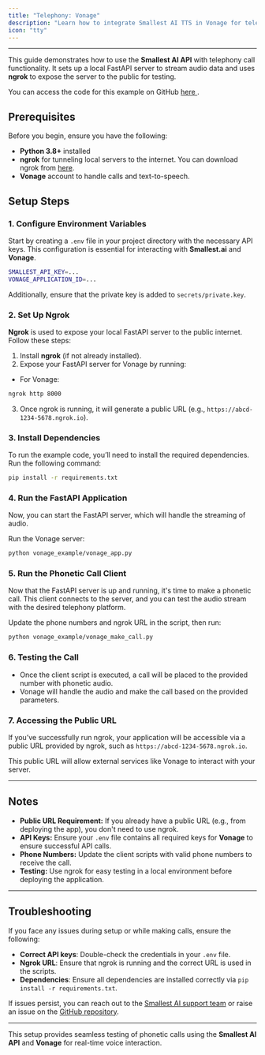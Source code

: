 ```yaml
---
title: "Telephony: Vonage"
description: "Learn how to integrate Smallest AI TTS in Vonage for telephony solutions."
icon: "tty"
---
```


---

This guide demonstrates how to use the **Smallest AI API** with telephony call functionality. It sets up a local FastAPI server to stream audio data and uses **ngrok** to expose the server to the public for testing.    

You can access the code for this example on GitHub [here <Icon icon="arrow-up-right-from-square" iconType="solid" />](https://github.com/smallest-inc/waves-examples/tree/main/lightning/telephone_example/vonage_example).


## Prerequisites

Before you begin, ensure you have the following:

- **Python 3.8+** installed
- **ngrok** for tunneling local servers to the internet. You can download ngrok from [here](https://ngrok.com/download).
- **Vonage** account to handle calls and text-to-speech.

## Setup Steps

### 1. Configure Environment Variables

Start by creating a `.env` file in your project directory with the necessary API keys. This configuration is essential for interacting with **Smallest.ai** and **Vonage**.

```bash
SMALLEST_API_KEY=...
VONAGE_APPLICATION_ID=...
```

Additionally, ensure that the private key is added to `secrets/private.key`.

### 2. Set Up Ngrok

**Ngrok** is used to expose your local FastAPI server to the public internet. Follow these steps:

1. Install **ngrok** (if not already installed).
2. Expose your FastAPI server for Vonage by running:

- For Vonage:
```bash
ngrok http 8000
```

3. Once ngrok is running, it will generate a public URL (e.g., `https://abcd-1234-5678.ngrok.io`).

### 3. Install Dependencies

To run the example code, you’ll need to install the required dependencies. Run the following command:

```bash
pip install -r requirements.txt
```

### 4. Run the FastAPI Application

Now, you can start the FastAPI server, which will handle the streaming of audio.

Run the Vonage server:

```bash
python vonage_example/vonage_app.py
```

### 5. Run the Phonetic Call Client

Now that the FastAPI server is up and running, it's time to make a phonetic call. This client connects to the server, and you can test the audio stream with the desired telephony platform.

Update the phone numbers and ngrok URL in the script, then run:

```bash
python vonage_example/vonage_make_call.py
```

### 6. Testing the Call

- Once the client script is executed, a call will be placed to the provided number with phonetic audio.
- Vonage will handle the audio and make the call based on the provided parameters.
  
### 7. Accessing the Public URL

If you’ve successfully run ngrok, your application will be accessible via a public URL provided by ngrok, such as `https://abcd-1234-5678.ngrok.io`.

This public URL will allow external services like Vonage to interact with your server.

---

## Notes

- **Public URL Requirement:** If you already have a public URL (e.g., from deploying the app), you don't need to use ngrok.
- **API Keys:** Ensure your `.env` file contains all required keys for **Vonage** to ensure successful API calls.
- **Phone Numbers:** Update the client scripts with valid phone numbers to receive the call.
- **Testing:** Use ngrok for easy testing in a local environment before deploying the application.

---

## Troubleshooting

If you face any issues during setup or while making calls, ensure the following:

- **Correct API keys**: Double-check the credentials in your `.env` file.
- **Ngrok URL**: Ensure that ngrok is running and the correct URL is used in the scripts.
- **Dependencies**: Ensure all dependencies are installed correctly via `pip install -r requirements.txt`.

If issues persist, you can reach out to the [Smallest AI support team](https://discord.gg/Ub25S48hSf) or raise an issue on the [GitHub repository](https://github.com/smallest-inc).

---

This setup provides seamless testing of phonetic calls using the **Smallest AI API** and **Vonage** for real-time voice interaction.